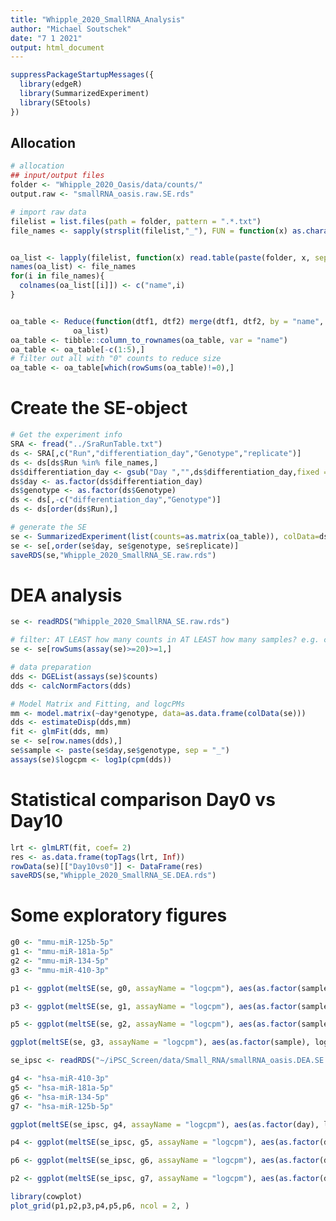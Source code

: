 ```yaml
---
title: "Whipple_2020_SmallRNA_Analysis"
author: "Michael Soutschek"
date: "7 1 2021"
output: html_document
---
```




```r
suppressPackageStartupMessages({
  library(edgeR)
  library(SummarizedExperiment)
  library(SEtools)
})
```


## Allocation

```r

# allocation
## input/output files
folder <- "Whipple_2020_Oasis/data/counts/"
output.raw <- "smallRNA_oasis.raw.SE.rds"
```


```r
# import raw data
filelist = list.files(path = folder, pattern = ".*.txt")
file_names <- sapply(strsplit(filelist,"_"), FUN = function(x) as.character(x[1]))


oa_list <- lapply(filelist, function(x) read.table(paste(folder, x, sep=''), header = FALSE))
names(oa_list) <- file_names
for(i in file_names){
  colnames(oa_list[[i]]) <- c("name",i)
}


oa_table <- Reduce(function(dtf1, dtf2) merge(dtf1, dtf2, by = "name", all = TRUE),
              oa_list)
oa_table <- tibble::column_to_rownames(oa_table, var = "name")
oa_table <- oa_table[-c(1:5),]
# filter out all with "0" counts to reduce size
oa_table <- oa_table[which(rowSums(oa_table)!=0),]

```

# Create the SE-object

```r
# Get the experiment info
SRA <- fread("../SraRunTable.txt")
ds <- SRA[,c("Run","differentiation_day","Genotype","replicate")]
ds <- ds[ds$Run %in% file_names,]
ds$differentiation_day <- gsub("Day ","",ds$differentiation_day,fixed = TRUE)
ds$day <- as.factor(ds$differentiation_day)
ds$genotype <- as.factor(ds$Genotype)
ds <- ds[,-c("differentiation_day","Genotype")]
ds <- ds[order(ds$Run),]
```

```r
# generate the SE
se <- SummarizedExperiment(list(counts=as.matrix(oa_table)), colData=ds)
se <- se[,order(se$day, se$genotype, se$replicate)]
saveRDS(se,"Whipple_2020_SmallRNA_SE.raw.rds")
```


# DEA analysis
```r
se <- readRDS("Whipple_2020_SmallRNA_SE.raw.rds")

# filter: AT LEAST how many counts in AT LEAST how many samples? e.g. counts >= 20, samples >= 1
se <- se[rowSums(assay(se)>=20)>=1,]

# data preparation
dds <- DGEList(assays(se)$counts)
dds <- calcNormFactors(dds)

# Model Matrix and Fitting, and logcPMs
mm <- model.matrix(~day*genotype, data=as.data.frame(colData(se)))
dds <- estimateDisp(dds,mm)
fit <- glmFit(dds, mm)
se <- se[row.names(dds),]
se$sample <- paste(se$day,se$genotype, sep = "_")
assays(se)$logcpm <- log1p(cpm(dds))
```

# Statistical comparison Day0 vs Day10
```r
lrt <- glmLRT(fit, coef= 2)
res <- as.data.frame(topTags(lrt, Inf))
rowData(se)[["Day10vs0"]] <- DataFrame(res)
saveRDS(se,"Whipple_2020_SmallRNA_SE.DEA.rds")
```


# Some exploratory figures


```r
g0 <- "mmu-miR-125b-5p"
g1 <- "mmu-miR-181a-5p"
g2 <- "mmu-miR-134-5p"
g3 <- "mmu-miR-410-3p"

p1 <- ggplot(meltSE(se, g0, assayName = "logcpm"), aes(as.factor(sample), logcpm)) + geom_violin() + facet_wrap(~feature, scale="free")

p3 <- ggplot(meltSE(se, g1, assayName = "logcpm"), aes(as.factor(sample), logcpm)) + geom_violin() + facet_wrap(~feature, scale="free")

p5 <- ggplot(meltSE(se, g2, assayName = "logcpm"), aes(as.factor(sample), logcpm)) + geom_violin() + facet_wrap(~feature, scale="free")

ggplot(meltSE(se, g3, assayName = "logcpm"), aes(as.factor(sample), logcpm)) + geom_violin() + facet_wrap(~feature, scale="free")
```

```r
se_ipsc <- readRDS("~/iPSC_Screen/data/Small_RNA/smallRNA_oasis.DEA.SE.rds")

g4 <- "hsa-miR-410-3p"
g5 <- "hsa-miR-181a-5p"
g6 <- "hsa-miR-134-5p"
g7 <- "hsa-miR-125b-5p"

ggplot(meltSE(se_ipsc, g4, assayName = "logcpm"), aes(as.factor(day), logcpm)) + geom_violin() + facet_wrap(~feature, scale="free")

p4 <- ggplot(meltSE(se_ipsc, g5, assayName = "logcpm"), aes(as.factor(day), logcpm)) + geom_violin() + facet_wrap(~feature, scale="free")

p6 <- ggplot(meltSE(se_ipsc, g6, assayName = "logcpm"), aes(as.factor(day), logcpm)) + geom_violin() + facet_wrap(~feature, scale="free")

p2 <- ggplot(meltSE(se_ipsc, g7, assayName = "logcpm"), aes(as.factor(day), logcpm)) + geom_violin() + facet_wrap(~feature, scale="free")
```


```r
library(cowplot)
plot_grid(p1,p2,p3,p4,p5,p6, ncol = 2, )
```







